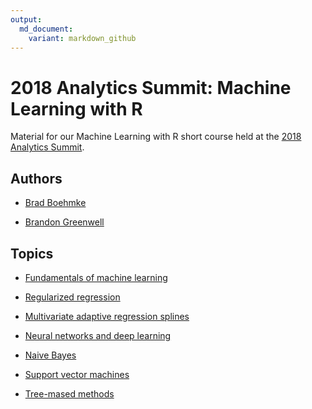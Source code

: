 ```yaml
---
output:
  md_document:
    variant: markdown_github
---
```


# 2018 Analytics Summit: Machine Learning with R

Material for our Machine Learning with R short course held at the [2018 Analytics Summit](http://business.uc.edu/academics/centers/analytics-center/analytics-training/machine-learning-with-R.html).


## Authors

* [Brad Boehmke](https://github.com/bradleyboehmke/)

* [Brandon Greenwell](https://github.com/bgreenwell)


## Topics

* [Fundamentals of machine learning](https://koalaverse.github.io/AnalyticsSummit18/02-Fundamentals.html#1)

* [Regularized regression](https://koalaverse.github.io/AnalyticsSummit18/03-Regularization.html#1)

* [Multivariate adaptive regression splines](https://koalaverse.github.io/AnalyticsSummit18/04-MARS.html#1)

* [Neural networks and deep learning](https://koalaverse.github.io/AnalyticsSummit18/05-DNN.html#1)

* [Naive Bayes](https://koalaverse.github.io/AnalyticsSummit18/07-Naive_Bayes.html#1)

* [Support vector machines](https://koalaverse.github.io/AnalyticsSummit18/08-SVM.html#1)

* [Tree-mased methods](https://koalaverse.github.io/AnalyticsSummit18/09-Trees.html#1)
